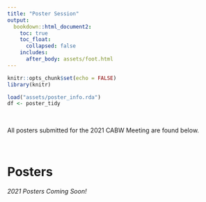 ```yaml
---
title: "Poster Session"
output: 
  bookdown::html_document2:
    toc: true
    toc_float:
      collapsed: false
    includes:
      after_body: assets/foot.html
---
```


```r
knitr::opts_chunk$set(echo = FALSE)
library(knitr)

load("assets/poster_info.rda")
df <- poster_tidy

```

<style>
  .title{
    display: none;
  }
</style>


<br>

<div class = "blue">

All posters submitted for the 2021 CABW Meeting are found below.

</div>
<br>

# Posters

*2021 Posters Coming Soon!*

<br>
<br>